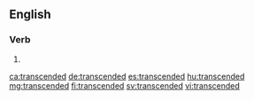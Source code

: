 ==English==

===Verb===
{{head|en|verb form}}

# {{en-past of|transcend}}

[[ca:transcended]]
[[de:transcended]]
[[es:transcended]]
[[hu:transcended]]
[[mg:transcended]]
[[fi:transcended]]
[[sv:transcended]]
[[vi:transcended]]